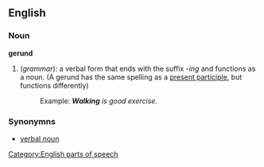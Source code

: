 ==English==

===Noun===
'''gerund'''
#(''grammar''): a verbal form that ends with the suffix ''-ing'' and functions as a noun. (A gerund has the same spelling as a [[present participle]], but functions differently)
#:Example:  '''''Walking''' is good exercise.''

===Synonymns===
*[[verbal noun]]

[[Category:English parts of speech]]